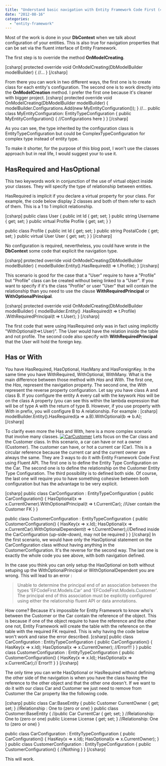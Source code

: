 ```yaml
---
title: "Understand basic navigation with Entity Framework Code First (4.3) with 1 to 0..1 relationship"
date: "2012-08-16"
categories: 
  - "entity-framework"
---
```


Most of the work is done in your **DbContext** when we talk about configuration of your entities. This is also true for navigation properties that can be set via the fluent interface of Entity Framework.

The first step is to override the method **OnModelCreating**.

\[csharp\] protected override void OnModelCreating(DbModelBuilder modelBuilder) { //... } \[/csharp\]

From there you can work in two different ways, the first one is to create class for each entity's configuration. The second one is to work directly into the **OnModelCreation** method. I prefer the first one because it's cleaner with bigger project. \[csharp\] protected override void OnModelCreating(DbModelBuilder modelBuilder) { modelBuilder.Configurations.Add(new MyEntityConfiguration()); } //... public class MyEntityConfiguration: EntityTypeConfiguration<MyEntity> { public MyEntityConfiguration() { //Configurations here } } \[/csharp\]

As you can see, the type inherited by the configuration class is EntityTypeConfiguration but could be ComplexTypeConfiguration for complex type instead of entity type.

To make it shorter, for the purpose of this blog post, I won't use the classes approach but in real life, I would suggest your to use it.

## HasRequired and HasOptional

This two keywords work in conjunction of the use of virtual object inside your classes. They will specify the type of relationship between entities.

HasRequired is implicit if you declare a virtual property for your class. For example, the code below display 2 classes and both of them refer to each of them. This is a 1 to 1 implicit relationship.

\[csharp\] public class User { public int Id { get; set; } public string Username { get; set; } public virtual Profile Profile { get; set; } }

public class Profile { public int Id { get; set; } public string PostalCode { get; set; } public virtual User User { get; set; } } \[/csharp\]

No configuration is required, nevertheless, you could have wrote in the **DbContext** some code that explicit the navigation type.

\[csharp\] protected override void OnModelCreating(DbModelBuilder modelBuilder) { modelBuilder.Entity<User>().HasRequired(t => t.Profile); } \[/csharp\]

This scenario is good for the case that a "User" require to have a "Profile" but "Profile" class can be created without being linked to a "User". If you want to specify if it's the class "Profile" or user "User" that will contain the relationship than you need to use the clause **WithRequiredPrincipal** or **WithOptionalPrincipal**.

\[csharp\] protected override void OnModelCreating(DbModelBuilder modelBuilder) { modelBuilder.Entity<User>() .HasRequired(t => t.Profile) .WithRequiredPrincipal(t => t.User); } \[/csharp\]

The first code that were using HasRequired only was in fact using implicitly "WithOptional(t=>t.User)". The User would have the relation inside the table and not profile. The second code also specify with **WithRequiredPrincipal** that the User will hold the foreign key.

## Has or With

You have HasRequired, HasOptional, HasMany and HasForeignKey. In the same time you have WithRequired, WithOptional, WithMany. What is the main difference between those method with _Has_ and _With_. The first one, the _Has_, represent the navigation property. The second one, the _With_ represent the reverse property configuration. Let say you have class A and class B. If you configure the entity A every call with the keywork _Has_ will be on the class A property (you can see this within the lambda expression that will be of type A with the return of type B. However, if you use property with _With_ in prefix, you will configure B to A relationship. For example : \[csharp\] modelBuilder.Entity<A>().HasRequired(a => a.B).WithOptional(b => b.A); \[/csharp\]

To clarify even more the Has and With, here is a more complex scenario that involve many classes. [![](http://patrickdesjardins.com/blog/wp-content/uploads/2012/08/CarCustomer-283x400.png "CarCustomer")](http://patrickdesjardins.com/blog/?attachment_id=1267) Lets focus on the Car class and the Customer class. In this scenario, a car can have or not a owner (Customer). The customer can have, or hot a current car (Car). This is a circular reference because the current car and the current owner are always the same. They are 3 ways to do it with Entity Framework Code First using Fluent API. The first one is to define the Entity Type Configuration on the Car. The second one is to define the relationship on the Customer Entity Type Configuration. The third possibility is to defined both side. Of course, the last one will require you to have something cohesive between both configuration but has the advantage to be very explicit.

\[csharp\] public class CarConfiguration : EntityTypeConfiguration<Car> { public CarConfiguration() { HasOptional(x => x.CurrentOwner).WithOptionalPrincipal(t => t.CurrentCar); //User contain the Customer FK } }

public class CustomerConfiguration : EntityTypeConfiguration<Customer> { public CustomerConfiguration() { HasKey(x => x.Id); HasOptional(x => x.CurrentCar).WithOptionalDependent(t => t.CurrentOwner);//Defined inside the CarConfiguration (up-side-down), may not be required } } \[/csharp\] In the first scenario, we would have only the HasOptional statement on the CarConfiguration class without having anything in the CustomerConfiguration. It's the reverse for the second way. The last one is exactly the whole code you see above, with both navigation defined.

In the case you think you can only setup the HasOptional on both without setuping up the WithOptionalPrincipal or WithOptionalDependent you are wrong. This will lead to an error :

> Unable to determine the principal end of an association between the types 'EFCodeFirst.Models.Car' and 'EFCodeFirst.Models.Customer'. The principal end of this association must be explicitly configured using either the relationship fluent API or data annotations.

How come? Because it's impossible for Entity Framework to know who's between the Customer or the Car contain the reference of the object. This is because if one of the object require to have the reference and the other one not, Entity Framework will create the table with the reference on the table with the required FK required. This is why having the code below won't work and raise the error described. \[csharp\] public class CarConfiguration : EntityTypeConfiguration<Car> { public CarConfiguration() { HasKey(x => x.Id); HasOptional(x => x.CurrentOwner); //Error!!! } } public class CustomerConfiguration : EntityTypeConfiguration<Customer> { public CustomerConfiguration() { HasKey(x => x.Id); HasOptional(x => x.CurrentCar);// Error!!! } } \[/csharp\]

The only time you can write HasOptional or HasRequired without defining the other side of the navigation is when you have the class having the reference to the other object and that the other one doesn't. If we want to do it with our class Car and Customer we just need to remove from Customer the Car property like the following code.

\[csharp\] public class Car:BaseEntity { public Customer CurrentOwner { get; set; } //Relationship : One to (zero or one) } public class Customer:BaseEntity { //public Car CurrentCar { get; set; } //Relationship: One to (zero or one) public License License { get; set; } //Relationship: One to (zero or one) }

public class CarConfiguration : EntityTypeConfiguration<Car> { public CarConfiguration() { HasKey(x => x.Id); HasOptional(x => x.CurrentOwner); } } public class CustomerConfiguration : EntityTypeConfiguration<Customer> { public CustomerConfiguration() { //Nothing } } \[/csharp\]

This will work.
